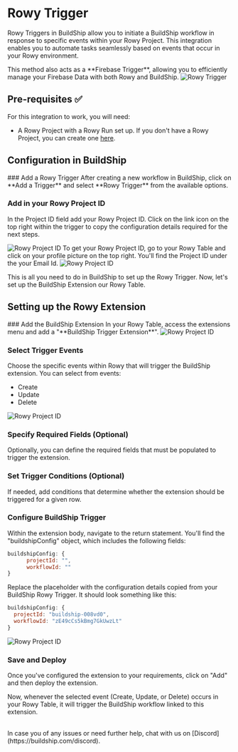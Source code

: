 # Rowy Trigger


Rowy Triggers in BuildShip allow you to initiate a BuildShip workflow in response to specific events within your Rowy
Project. This integration enables you to automate tasks seamlessly based on events that occur in your Rowy environment.

<Callout emoji='🚀' type='tip'>
  This method also acts as a **Firebase Trigger**, allowing you to efficiently manage your Firebase Data with both Rowy
  and BuildShip.
</Callout>

<Image src={rowy1} alt='Rowy Trigger' width={1200} />

## Pre-requisites ✅

For this integration to work, you will need:

- A Rowy Project with a Rowy Run set up. If you don't have a Rowy Project, you can create one [here](https://rowy.app/).

## Configuration in BuildShip

<Steps>
### Add a Rowy Trigger
After creating a new workflow in BuildShip, click on **Add a Trigger** and select **Rowy Trigger** from the available options.

### Add in your Rowy Project ID

In the Project ID field add your Rowy Project ID. Click on the link icon on the top right within the trigger to copy the
configuration details required for the next steps.

<Image src={rowy3} alt='Rowy Project ID' width={1200} />

<Callout emoji="👀">
To get your Rowy Project ID, go to your Rowy Table and click on your profile picture on the top right. You'll find the Project ID under the your Email Id.

<Image src={rowy2} alt="Rowy Project ID" width={1200} />
</Callout>

</Steps>

This is all you need to do in BuildShip to set up the Rowy Trigger. Now, let's set up the BuildShip Extension our Rowy
Table.

## Setting up the Rowy Extension

<Steps>
### Add the BuildShip Extension
In your Rowy Table, access the extensions menu and add a "**BuildShip Trigger Extension**".

<Image src={rowy4} alt='Rowy Project ID' width={1200} />

### Select Trigger Events

Choose the specific events within Rowy that will trigger the BuildShip extension. You can select from events:

- Create
- Update
- Delete

<Image src={rowy5} alt='Rowy Project ID' width={1200} />

### Specify Required Fields (Optional)

Optionally, you can define the required fields that must be populated to trigger the extension.

### Set Trigger Conditions (Optional)

If needed, add conditions that determine whether the extension should be triggered for a given row.

### Configure BuildShip Trigger

Within the extension body, navigate to the return statement. You'll find the "buildshipConfig" object, which includes
the following fields:

```js
buildshipConfig: {
      projectId: "",
      workflowId: ""
}
```

Replace the placeholder with the configuration details copied from your BuildShip Rowy Trigger. It should look something
like this:

```js
buildshipConfig: {
  projectId: "buildship-008vd0",
  workflowId: "zE49cCs5kBmg7GkUwzLt"
}
```

<Image src={rowy6} alt='Rowy Project ID' width={1200} />

### Save and Deploy

Once you've configured the extension to your requirements, click on "Add" and then deploy the extension.

</Steps>

Now, whenever the selected event (Create, Update, or Delete) occurs in your Rowy Table, it will trigger the BuildShip
workflow linked to this extension.

<br />

<Callout emoji='🙋🏻'>
  In case you of any issues or need further help, chat with us on [Discord](https://buildship.com/discord).
</Callout>

